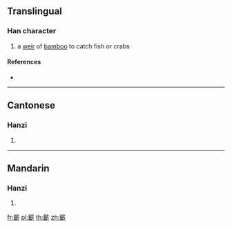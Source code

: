 {{character info/new}}
{{also|簖}}
==Translingual==

===Han character===
{{Han char|rn=118|rad=竹|as=18|sn=24|four=88721|canj=HVIL}}

# a [[weir]] of [[bamboo]] to catch fish or crabs

====References====
* {{Han ref|kx=0906.031|dkj=26799|hdz=53034.060|uh=7C6A|ud=31850|bh=F8B8|bd=63672}}

----

==Cantonese==

===Hanzi===
{{yue-hanzi|jyut=|y=dyun6|sim=簖}}

# {{defn|lang=yue|sort=竹18}}

----

==Mandarin==

===Hanzi===
{{cmn-hanzi|sim=簖|pin=[[duàn]] ([[duan4]])|wg=tuan<sup>4</sup>}}

# {{defn|lang=cmn|sort=竹18}}

[[fr:籪]]
[[pl:籪]]
[[th:籪]]
[[zh:籪]]